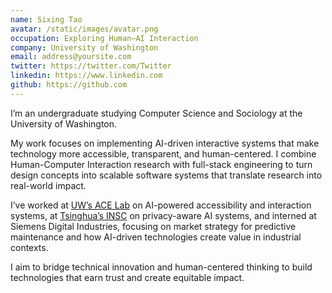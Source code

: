 ```yaml
---
name: Sixing Tao
avatar: /static/images/avatar.png
occupation: Exploring Human–AI Interaction
company: University of Washington
email: address@yoursite.com
twitter: https://twitter.com/Twitter
linkedin: https://www.linkedin.com
github: https://github.com
---
```


I’m an undergraduate studying Computer Science and Sociology at the University of Washington.

My work focuses on implementing AI-driven interactive systems that make technology more accessible, transparent, and human-centered. I combine Human-Computer Interaction research with full-stack engineering to turn design concepts into scalable software systems that translate research into real-world impact.

I’ve worked at [UW’s ACE Lab](https://depts.washington.edu/acelab/) on AI-powered accessibility and interaction systems, at [Tsinghua’s INSC](https://www.insc.tsinghua.edu.cn/) on privacy-aware AI systems, and interned at Siemens Digital Industries, focusing on market strategy for predictive maintenance and how AI-driven technologies create value in industrial contexts.

I aim to bridge technical innovation and human-centered thinking to build technologies that earn trust and create equitable impact.
